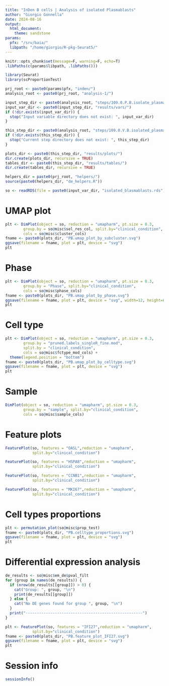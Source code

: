 ```yaml
---
title: "InDen B cells | Analysis of isolated Plasmablasts"
author: "Giorgio Gonnella"
date: 2024-08-16
output:
  html_document:
    theme: sandstone
params:
  pfx: "/srv/baia/"
  libpath: "/home/giorgio/R-pkg-Seurat5/"
---
```


```r
knitr::opts_chunk$set(message=F, warning=F, echo=T)
.libPaths(c(params$libpath, .libPaths()))

library(Seurat)
library(scProportionTest)

prj_root <- paste0(params$pfx, "inden/")
analysis_root <- paste0(prj_root, "analysis-1/")

input_step_dir <- paste0(analysis_root, "steps/109.0.P.B.isolate_plasmablasts/")
input_var_dir <- paste0(input_step_dir, "results/vars/")
if (!dir.exists(input_var_dir)) {
  stop("Input variable directory does not exist: ", input_var_dir)
}

this_step_dir <- paste0(analysis_root, "steps/109.0.V.B.isolated_plasmablasts/")
if (!dir.exists(this_step_dir)) {
  stop("Current step directory does not exist: ", this_step_dir)
}

plots_dir <- paste0(this_step_dir, "results/plots/")
dir.create(plots_dir, recursive = TRUE)
tables_dir <- paste0(this_step_dir, "results/tables/")
dir.create(tables_dir, recursive = TRUE)

helpers_dir = paste0(prj_root, "helpers/")
source(paste0(helpers_dir, "de_helpers.R"))
```

```r
so <- readRDS(file = paste0(input_var_dir, "isolated_blasmablasts.rds"))
```

# UMAP plot

```r
plt <- DimPlot(object = so, reduction = "umapharm", pt.size = 0.3,
        group.by = so@misc$sel_res_col, split.by="clinical_condition",
        cols = so@misc$cluster_cols)
fname <- paste0(plots_dir, "PB.umap_plot_by_subcluster.svg")
ggsave(filename = fname, plot = plt, device = "svg")
plt
```

# Phase

```r
plt <- DimPlot(object = so, reduction = "umapharm", pt.size = 0.3,
        group.by = "Phase", split.by="clinical_condition",
        cols = so@misc$phase_cols)
fname <- paste0(plots_dir, "PB.umap_plot_by_phase.svg")
ggsave(filename = fname, plot = plt, device = "svg", width=12, height=6)
plt
```

# Cell type

```r
plt <- DimPlot(object = so, reduction = "umapharm", pt.size = 0.3,
        group.by = "pruned.labels_singleR_fine.mod",
        split.by = "clinical_condition",
        cols = so@misc$fctype_mod_cols) +
  theme(legend.position = "bottom")
fname <- paste0(plots_dir, "PB.umap_plot_by_celltype.svg")
ggsave(filename = fname, plot = plt, device = "svg")
plt
```

# Sample

```r
DimPlot(object = so, reduction = "umapharm", pt.size = 0.3,
        group.by = "sample", split.by="clinical_condition",
        cols = so@misc$sample_cols)
```

# Feature plots

```r
FeaturePlot(so, features = "OASL",reduction = "umapharm",
            split.by="clinical_condition")
```

```r
FeaturePlot(so, features = "HSPA8",reduction = "umapharm",
            split.by="clinical_condition")
```

```r
FeaturePlot(so, features = "CCNB1",reduction = "umapharm",
            split.by="clinical_condition")
```

```r
FeaturePlot(so, features = "MKI67",reduction = "umapharm",
            split.by="clinical_condition")
```

# Cell types proportions

```r
plt <- permutation_plot(so@misc$prop_test)
fname <- paste0(plots_dir, "PB.celltype_proportions.svg")
ggsave(filename = fname, plot = plt, device = "svg")
plt
```

# Differential expression analysis

```r
de_results <- so@misc$em_de$pval_filt
for (group in names(de_results)) {
  if (nrow(de_results[[group]]) > 0) {
    cat("Group: ", group, "\n")
    print(de_results[[group]])
  } else {
    cat("No DE genes found for group ", group, "\n")
  }
  print("----------------------------------------------------")
}
```

```r
plt <- FeaturePlot(so, features = "IFI27",reduction = "umapharm",
            split.by="clinical_condition")
fname <- paste0(plots_dir, "PB.feature_plot_IFI27.svg")
ggsave(filename = fname, plot = plt, device = "svg")
plt
```

# Session info

```r
sessionInfo()
```
